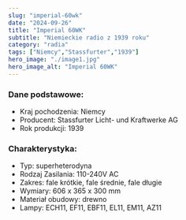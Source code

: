 ```yaml
---
slug: "imperial-60wk"
date: "2024-09-26"
title: "Imperial 60WK"
subtitle: "Niemieckie radio z 1939 roku"
category: "radia"
tags: ["Niemcy","Stassfurter","1939"]
hero_image: "./image1.jpg"
hero_image_alt: "Imperial 60WK"
---
```


### Dane podstawowe:

- Kraj pochodzenia: Niemcy
- Producent: Stassfurter Licht- und Kraftwerke AG
- Rok produkcji: 1939

### Charakterystyka:

- Typ: superheterodyna
- Rodzaj Zasilania: 110-240V AC
- Zakres: fale krótkie, fale średnie, fale długie
- Wymiary: 606 x 365 x 300 mm
- Materiał obudowy: drewno
- Lampy: ECH11, EF11, EBF11, EL11, EM11, AZ11
